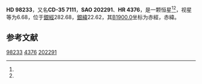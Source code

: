 {{Starbox begin
| name = HD 98233
}}
{{Starbox observe
| epoch = [[J2000.0|J2000.0]]
| constell = {{星座名待查}}<ref name=SIMBAD>{{cite web
 | url=http://simbad.u-strasbg.fr/simbad/sim-id?Ident=HR+4376
 | title=Pulsating variable Star
 | publisher=Centre de Données astronomiques de Strasbourg
 | work=SIMBAD
 | accessdate=2012-07-13
 | archive-date=2016-03-17
 | archive-url=https://web.archive.org/web/20160317000848/http://simbad.u-strasbg.fr/simbad/sim-id?Ident=HR+4376
 | dead-url=no
 }}</ref><ref name=DATA>{{cite web
 | url=http://vizier.u-strasbg.fr/viz-bin/VizieR-5?-out.add=.&-source=5050&-corr=PK=HR&-out.max=9999&HR=4376
 | title=VizieR Detailed Page
 | accessdate=2012-07-13
 | archive-date=2016-03-04
 | archive-url=https://web.archive.org/web/20160304214203/http://vizier.u-strasbg.fr/viz-bin/VizieR-5?-out.add=.&-source=5050&-corr=PK=HR&-out.max=9999&HR=4376
 | dead-url=no
 }}</ref>
| 星官 = 
| ra = {{RA|11|17|43}}<ref name=SIMBAD /><ref name=DATA />
| dec = {{DEC|-36|32|4}}<ref name=SIMBAD /><ref name=DATA />
| appmag_v = 6.68<ref name=SIMBAD /><ref name=DATA />
}}
{{Starbox character
| class = G8-K0III<ref name=SIMBAD /><ref name=DATA />
| b-v = 0.98<ref name=SIMBAD /><ref name=DATA />
| u-b = <ref name=SIMBAD /><ref name=DATA />
| r-i = <ref name=SIMBAD /><ref name=DATA />
| variable = 
}}
{{Starbox astrometry
| radial_v = 
| prop_mo_ra = 3
| parallax = 
| p_error = 
}}
{{Starbox catalog
| names =CD-35 7111，[[SAO星表|SAO]] 202291，[[HD星表|HD]] 98233，[[HR星表|HR]] 4376}}
{{Starbox reference |Simbad=HR+4376}}
{{Starbox end}}

'''HD 98233'''，又名'''CD-35 7111'''，'''SAO 202291'''、'''HR 4376'''，是一颗恒星<ref name=SIMBAD /><ref name=DATA />，视星等为6.68，位于[[銀道座標系|銀經]]282.68，[[銀道座標系|銀緯]]22.62，其[[B1900.0|B1900.0]]坐标为赤經{{RA|11|12|55.3}}，赤緯{{DEC|-35|22.62|20}}。

== 参考文献 ==
{{reflist}}

{{star-stub}}

[[Category:HD和HDE天體|98233]]
[[Category:HR天體|4376]]
[[Category:SAO天體|202291]]